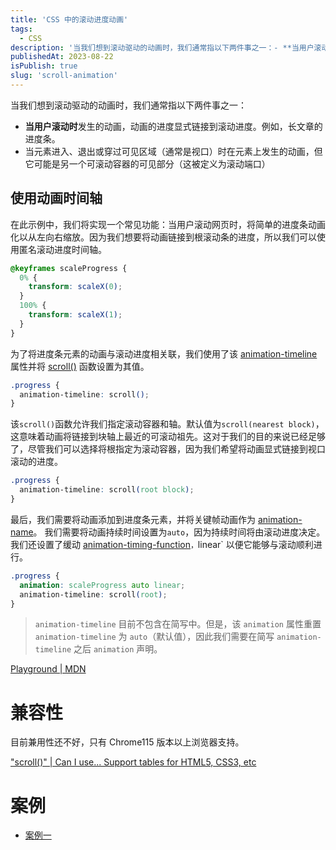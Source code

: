 ```yaml
---
title: 'CSS 中的滚动进度动画'
tags:
  - CSS
description: '当我们想到滚动驱动的动画时，我们通常指以下两件事之一：- **当用户滚动时**发生的动画，动画的进度显式链接到滚动进度。例如，长文章的进度条。- 当元素进入、退出或穿过可见区域（通常是视口）时在元素上发生的动画，但它可能是另一个可滚动容器的可见部分（这被定义为滚动端口）'
publishedAt: 2023-08-22
isPublish: true
slug: 'scroll-animation'
---
```


当我们想到滚动驱动的动画时，我们通常指以下两件事之一：

- **当用户滚动时**发生的动画，动画的进度显式链接到滚动进度。例如，长文章的进度条。
- 当元素进入、退出或穿过可见区域（通常是视口）时在元素上发生的动画，但它可能是另一个可滚动容器的可见部分（这被定义为滚动端口）

## 使用动画时间轴

在此示例中，我们将实现一个常见功能：当用户滚动网页时，将简单的进度条动画化以从左向右缩放。因为我们想要将动画链接到根滚动条的进度，所以我们可以使用匿名滚动进度时间轴。

```css
@keyframes scaleProgress {
  0% {
    transform: scaleX(0);
  }
  100% {
    transform: scaleX(1);
  }
}
```

为了将进度条元素的动画与滚动进度相关联，我们使用了该 [animation-timeline](https://developer.mozilla.org/en-US/docs/Web/CSS/animation-timeline) 属性并将 [scroll()](https://developer.mozilla.org/en-US/docs/Web/CSS/animation-timeline/scroll) 函数设置为其值。

```css
.progress {
  animation-timeline: scroll();
}
```

该`scroll()`函数允许我们指定滚动容器和轴。默认值为`scroll(nearest block)`，这意味着动画将链接到块轴上最近的可滚动祖先。这对于我们的目的来说已经足够了，尽管我们可以选择将根指定为滚动容器，因为我们希望将动画显式链接到视口滚动的进度。

```css
.progress {
  animation-timeline: scroll(root block);
}
```

最后，我们需要将动画添加到进度条元素，并将关键帧动画作为 [animation-name](https://developer.mozilla.org/en-US/docs/Web/CSS/animation-name)。 我们需要将动画持续时间设置为`auto`，因为持续时间将由滚动进度决定。我们还设置了缓动 [animation-timing-function](https://developer.mozilla.org/en-US/docs/Web/CSS/animation-timing-function)`，`linear` 以便它能够与滚动顺利进行。

```css
.progress {
  animation: scaleProgress auto linear;
  animation-timeline: scroll(root);
}
```

> `animation-timeline` 目前不包含在简写中。但是，该 `animation` 属性重置 `animation-timeline` 为 `auto`（默认值），因此我们需要在简写 `animation-timeline` 之后 `animation` 声明。


[Playground | MDN](https://developer.mozilla.org/en-US/play)

# 兼容性

目前兼用性还不好，只有 Chrome115 版本以上浏览器支持。

["scroll()" | Can I use... Support tables for HTML5, CSS3, etc](https://caniuse.com/?search=scroll())

# 案例

- [案例一](https://codepen.io/michellebarker/pen/ZEmygMP)
